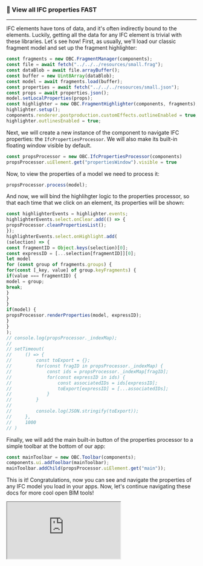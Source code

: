 ### 🧶 View all IFC properties FAST
___
IFC elements have tons of data, and it's often indirectly
bound to the elements. Luckily, getting all the data for any
IFC element is trivial with these libraries. Let´s see how! First,
as usually, we'll load our classic fragment model and set up
the fragment highlighter:

```js
const fragments = new OBC.FragmentManager(components);
const file = await fetch("../../../resources/small.frag");
const dataBlob = await file.arrayBuffer();
const buffer = new Uint8Array(dataBlob);
const model = await fragments.load(buffer);
const properties = await fetch("../../../resources/small.json");
const props = await properties.json();
model.setLocalProperties(props);
const highlighter = new OBC.FragmentHighlighter(components, fragments);
highlighter.setup();
components.renderer.postproduction.customEffects.outlineEnabled = true;
highlighter.outlinesEnabled = true;
```
Next, we will create a new instance of the component to navigate
IFC properties: the `IfcPropertiesProcessor`. We will also
make its built-in floating window visible by default.

```js
const propsProcessor = new OBC.IfcPropertiesProcessor(components)
propsProcessor.uiElement.get("propertiesWindow").visible = true
```
Now, to view the properties of a model we need to process it:

```js
propsProcessor.process(model);
```
And now, we will bind the highlihgter logic to the properties
processor, so that each time that we click on an element, its
properties will be shown:

```js
const highlighterEvents = highlighter.events;
highlighterEvents.select.onClear.add(() => {
propsProcessor.cleanPropertiesList();
});
highlighterEvents.select.onHighlight.add(
(selection) => {
const fragmentID = Object.keys(selection)[0];
const expressID = [...selection[fragmentID]][0];
let model
for (const group of fragments.groups) {
for(const [_key, value] of group.keyFragments) {
if(value === fragmentID) {
model = group;
break;
}
}
}
if(model) {
propsProcessor.renderProperties(model, expressID);
}
}
);
// console.log(propsProcessor._indexMap);
//
// setTimeout(
//     () => {
//         const toExport = {};
//         for(const fragID in propsProcessor._indexMap) {
//             const ids = propsProcessor._indexMap[fragID];
//             for(const expressID in ids) {
//                 const associatedIDs = ids[expressID];
//                 toExport[expressID] = [...associatedIDs];
//             }
//         }
//
//         console.log(JSON.stringify(toExport));
//     },
//     1000
// )
```
Finally, we will add the main built-in button of the properties
processor to a simple toolbar at the bottom of our app:

```js
const mainToolbar = new OBC.Toolbar(components);
components.ui.addToolbar(mainToolbar);
mainToolbar.addChild(propsProcessor.uiElement.get("main"));
```
This is it! Congratulations, now you can see and navigate
the properties of any IFC model you load in your apps. Now,
let's continue navigating these docs for more cool open BIM tools!


  <iframe src="https://thatopen.github.io/engine_components/src/ifc/IfcPropertiesProcessor/index.html"></iframe>

  